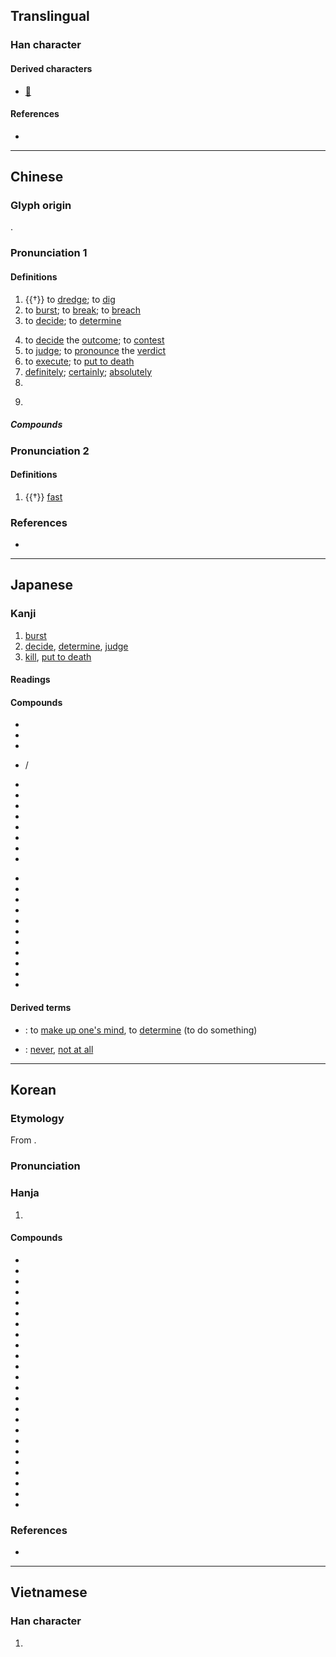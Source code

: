 {{also|决}}
{{character info}}
==Translingual==

===Han character===
{{Han char|rn=85|rad=水|as=04|sn=7|four=35130|canj=EDK|ids=⿰氵夬}}

====Derived characters====
* [[𢭯]]

====References====
* {{Han ref|kx=0609.030|dkj=17174|dj=1001.170|hdz=31574.030|uh=6C7A|ud=27770|bh=A84D|bd=43085}}

----

==Chinese==
{{zh-forms|s=决|t2=决|alt=𣲺,吷-“fast”}}

===Glyph origin===
{{Han etym}}
{{Han compound|水|alt1=氵|夬|ls=psc|c1=s|c2=p}}.

===Pronunciation 1===
{{zh-pron
|m=jué
|c=kyut3
|h=pfs=kiet
|md=giók
|mn=ml,jj,tw:koat
|mn-t=guag4/guêg4
|mn-t_note=guag4 - Shantou; guêg4 - Chaozhou
|w=4jyq
|mc=2
|oc=y,1
|cat=v,adv
}}

====Definitions====
{{zh-hanzi}}

# {{†}} to [[dredge]]; to [[dig]]
# to [[burst]]; to [[break]]; to [[breach]]
# to [[decide]]; to [[determine]]
#: {{zh-syn|定}}
# to [[decide]] the [[outcome]]; to [[contest]]
# to [[judge]]; to [[pronounce]] the [[verdict]]
# to [[execute]]; to [[put to death]]
# [[definitely]]; [[certainly]]; [[absolutely]] {{q|with a negative}}
# {{zh-alt-form|訣|to [[part]]; to [[bid]] [[farewell]]}}
# {{zh-obsolete}} {{zh-alt-form|抉|to [[gouge]]; to [[pick out]]}}

=====Compounds=====
{{zh-der|不決|刁天決地|堅決|了決|一決雌雄|勇決|判決離婚|勾決|假決議|包裹表決|委決不下|公決|剛毅果決|已決|引決|庭決|否決|判決|審決|對決|判決書|多數決|十蕩十決|取決|共識決|大對決|否決權|君射臣決|先決條件|刁決|剖決如流|一決高下|先決問題|刁決古憋|一決勝負|決勝千里|決死|決獄|槍決|明決|決裂|決裂索性|決戰|決計|決明子|懸決|猶豫不決|指決|決勝局|決防|狐疑不決|決癰潰疽|決嘴|決堤|未決犯|決策|斷決如流|決不待時|斷脰決腹|片言立決|發策決科|決定性|猶豫未決|毅然決然|決算|游移不決|殺伐決斷|決撒|斬決|決了|秋決|決勝|確定判決|潰決|決策千里|持疑不決|決獄斷刑|決口|懸而未決|的決|痛決|決鬥|未決|決選|狐疑未決|決疑|民族自決|決一死戰|沖決|決賽|石決明|果決|決議|決勝負|決意|決擇|決驟|決絕|決眥|決然|決烈|決明|決斷如流|決斷|決拾|決心|決定論|決定權|決定|決一雌雄|決雌雄|斬立決|躊躇不決|立決|納屨踵決|與決|絞決|遲疑不決|虞歌決別|裁決|踵決肘見|野決明|除權判決|遲疑未決|齒決|速戰速決|議決|解決|緩決|章決句斷|自決|雌雄未決|討決裂|納履決踵|複決|衝決|速決|躊躇未決|處決|評決|議決案|表決權|表決|複決權|運籌決勝}}

===Pronunciation 2===
{{zh-pron
|m=xuè
|c=hyut3
|dial=n
|mc=1
|oc=n,2
|cat=
}}

====Definitions====
{{zh-hanzi}}

# {{†}} [[fast]]

===References===
* {{R:yue:Hanzi}}

{{zh-cat|Elementary}}

----

==Japanese==

===Kanji===
{{ja-kanji|grade=3|rs=水04}}

# [[burst]]
# [[decide]], [[determine]], [[judge]]
# [[kill]], [[put to death]]

====Readings====
{{ja-readings
|goon=けち<けち<くゑち
|kanon=けつ<けつ<くゑつ
|kun=き-まる, き-める, さく-る, しゃく-る
}}

====Compounds====
{{der-top|Compounds}}{{attention|ja|readings?}}
* {{ja-l|決意}}
* {{ja-l|決溢}}
* {{ja-l|決河}}
* {{ja-l|決壊}} / {{ja-l|決潰}}
* {{ja-l|決議}}
* {{ja-l|決行}}
* {{ja-l|決済}}
* {{ja-l|決裁}}
* {{ja-l|決算}}
* {{ja-l|決死}}
* {{ja-l|決勝}}
* {{ja-l|決心}}
{{mid}}
* {{ja-l|決戦}}
* {{ja-l|決然}}
* {{ja-l|決断}}
* {{ja-l|決着}}
* {{ja-l|決定}}
* {{ja-l|決闘}}
* {{ja-l|決別}}
* {{ja-l|決裂}}
* {{ja-l|採決}}
* {{ja-l|自決}}
* {{ja-l|判決}}
{{der-bottom}}

====Derived terms====
{{der-top}}
* {{ja-r|決する|けっする}}: to [[make up one's mind]], to [[determine]] (to do something)
* {{ja-r|決して|けっして}}: {{qualifier|followed by a negative verb}} [[never]], [[not at all]]
{{der-bottom}}

----

==Korean==

===Etymology===
From {{der|ko|ltc|sort=결|-}} {{ltc-l|決|id=2}}.
{{hanja-ety
|dk={{okm-l|ᄀᆑᇙ〮|kyyélq|link=no}}
|m3={{okm-l|결|kyel}}
|m3h={{okm-l|결[[ᄒᆞ다|ᄒᆞᆯ]]|kyel-hol}}
}}

===Pronunciation===
{{ko-hanja-pron|결}}

===Hanja===
{{ko-hanja-search}}
{{ko-hanja|결단하다|결단할|결}}

# {{hanja form of|결|to [[decide]]; to [[determine]]; to [[judge]]|affix}}

====Compounds====
{{der-top3|Compounds}}
* {{ko-l|가결|可決}}
* {{ko-l|기결|旣決}}
* {{ko-l|결단|決斷}}
* {{ko-l|결렬|決裂}}
* {{ko-l|결산|決算}}
* {{ko-l|결선|決選}}
* {{ko-l|결승|決勝}}
* {{ko-l|결사|決死}}
* {{ko-l|결심|決心}}
* {{ko-l|결의|決意}}
* {{ko-l|결전|決戰}}
* {{ko-l|결정|決定}}
* {{ko-l|결제|決濟}}
* {{ko-l|결판|決判}}
* {{ko-l|대결|對決}}
* {{ko-l|미결|未決}}
* {{ko-l|선결|先決}}
* {{ko-l|부결|否決}}
* {{ko-l|의결|議決}}
* {{ko-l|자결|自決}}
* {{ko-l|판결|判決}}
* {{ko-l|평결|評決}}
* {{ko-l|표결|表決}}
* {{ko-l|해결|解決}}
{{der-bottom}}

===References===
* {{R:hanjadoc|5821}}

----

==Vietnamese==

===Han character===
{{vi-readings|reading=quyết|rs=水04}}

# {{rfdef|vi|sort=水04}}